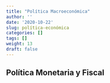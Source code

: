 ```yaml
---
title: "Política Macroeconómica"
author: ''
date: '2020-10-22'
slug: política-económica
categories: []
tags: []
weight: 13
draft: false
---
```


## Política Monetaria y Fiscal